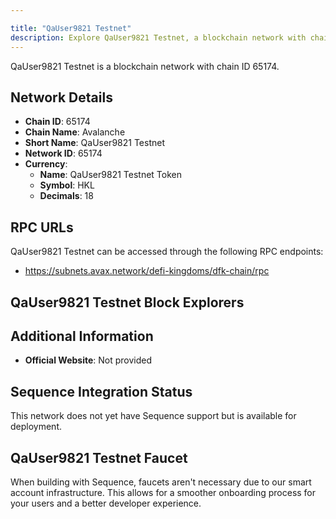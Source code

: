 ```yaml
---

title: "QaUser9821 Testnet"
description: Explore QaUser9821 Testnet, a blockchain network with chain ID 65174. Learn about its native currency, QaUser9821 Testnet Token, and how to interact with the network.
---
```




QaUser9821 Testnet is a blockchain network with chain ID 65174.

## Network Details

- **Chain ID**: 65174
- **Chain Name**: Avalanche
- **Short Name**: QaUser9821 Testnet
- **Network ID**: 65174
- **Currency**: 
  - **Name**: QaUser9821 Testnet Token
  - **Symbol**: HKL
  - **Decimals**: 18

## RPC URLs

QaUser9821 Testnet can be accessed through the following RPC endpoints:

- https://subnets.avax.network/defi-kingdoms/dfk-chain/rpc

## QaUser9821 Testnet Block Explorers



## Additional Information

- **Official Website**: Not provided

## Sequence Integration Status

This network does not yet have Sequence support but is available for deployment.

## QaUser9821 Testnet Faucet

When building with Sequence, faucets aren't necessary due to our smart account infrastructure. This allows for a smoother onboarding process for your users and a better developer experience.
